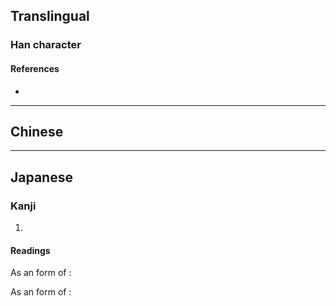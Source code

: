 {{also|澩}}
{{character info}}
==Translingual==
{{Han simplified forms|滎|泶|荥|ex=y}}
{{ja-forms|泶|泶|[[澩]]}}

===Han character===
{{Han char|rn=85|rad=水|as=05|sn=9|four=|canj=FBE|ids=⿱𰃮水}}

====References====
* {{Han ref|kx=0619.121|hdz=31576.101|uh=6CF6|ud=27894}}

----

==Chinese==
{{zh-see|澩}}

----

==Japanese==
{{ja-kanji forms|泶|滎}}
{{ja-kanji forms|泶|澩}}

===Kanji===
{{ja-kanji|grade=|rs=水05}}

# {{rfdef|ja|sort=水05}}

====Readings====
As an {{w|extended shinjitai}} form of {{ja-l|滎}}:
{{ja-readings
|goon=ぎょう, きょう, よう
|kanon=けい, えい
|kun=ちょろちょろ-
}}

As an {{w|extended shinjitai}} form of {{ja-l|澩}}: